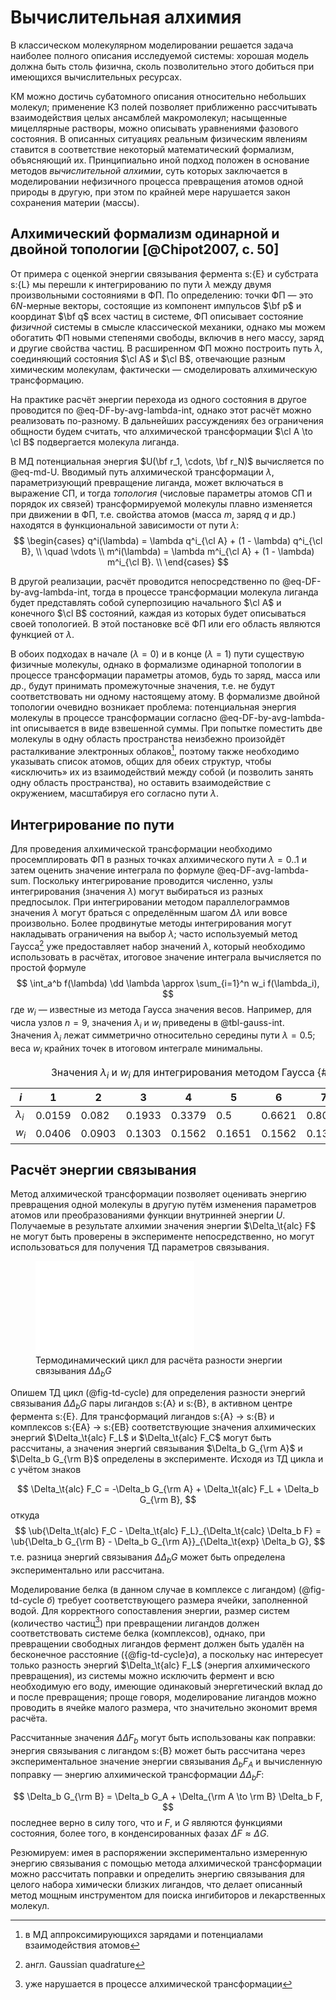 # Вычислительная алхимия

В классическом молекулярном моделировании решается задача наиболее полного описания исследуемой системы: хорошая модель должна быть столь физична, сколь позволительно этого добиться при имеющихся вычислительных ресурсах. 

КМ можно достичь субатомного описания относительно небольших молекул; применение КЗ полей позволяет приближенно рассчитывать взаимодействия целых ансамблей макромолекул; насыщенные мицеллярные растворы, можно описывать уравнениями фазового состояния. В описанных ситуациях реальным физическим явлениям ставится в соответствие некоторый математический формализм, объясняющий их. Принципиально иной подход положен в основание методов *вычислительной алхимии*, суть которых заключается в моделировании нефизичного процесса превращения атомов одной природы в другую, при этом по крайней мере нарушается закон сохранения материи (массы). 

## Алхимический формализм одинарной и двойной топологии [@Chipot2007, с. 50]

От примера с оценкой энергии связывания фермента s:{E} и субстрата s:{L} мы перешли к интегрированию по пути $\lambda$ между двумя произвольными состояниями в ФП. По определению: точки ФП --- это $6N$-мерные векторы, состоящие из компонент импульсов $\bf p$ и координат $\bf q$ всех частиц в системе, ФП описывает состояние _физичной_ системы в смысле классической механики, однако мы можем обогатить ФП новыми степенями свободы, включив в него массу, заряд и другие свойства частиц. В расширенном ФП можно построить путь $\lambda$, соединяющий состояния $\cl A$ и $\cl B$, отвечающие разным химическим молекулам, фактически --- смоделировать алхимическую трансформацию.

На практике расчёт энергии перехода из одного состояния в другое проводится по @eq-DF-by-avg-lambda-int, однако этот расчёт можно реализовать по-разному. В дальнейших рассуждениях без ограничения общности будем считать, что алхимической трансформации $\cl A \to \cl B$ подвергается молекула лиганда. 

В МД потенциальная энергия $U(\bf r_1, \cdots, \bf r_N)$ вычисляется по @eq-md-U. Вводимый путь алхимической трансформации $\lambda$, параметризующий превращение лиганда, может включаться в выражение СП, и тогда _топология_ (числовые параметры атомов СП и порядок их связей) трансформируемой молекулы плавно изменяется при движении в ФП, т.е. свойства атомов (масса $m$, заряд $q$ и др.) находятся в функциональной зависимости от пути $\lambda$:
$$
\begin{cases}
    q^i(\lambda) = \lambda q^i_{\cl A} + (1 - \lambda) q^i_{\cl B}, \\
    \quad \vdots \\
    m^i(\lambda) = \lambda m^i_{\cl A} + (1 - \lambda) m^i_{\cl B}. \\
\end{cases}
$$

В другой реализации, расчёт проводится непосредственно по @eq-DF-by-avg-lambda-int, тогда в процессе трансформации молекула лиганда будет представлять собой суперпозицию начального $\cl A$ и конечного $\cl B$ состояний, каждая из которых будет описываться своей топологией. В этой постановке всё ФП или его область являются функцией от $\lambda$.

В обоих подходах в начале ($\lambda = 0$) и в конце ($\lambda = 1$) пути существую физичные молекулы, однако в формализме одинарной топологии в процессе трансформации параметры атомов, будь то заряд, масса или др., будут принимать промежуточные значения, т.е. не будут соответствовать ни одному настоящему атому. В формализме двойной топологии очевидно возникает проблема: потенциальная энергия молекулы в процессе трансформации согласно @eq-DF-by-avg-lambda-int описывается в виде взвешенной суммы. При попытке поместить две молекулы в одну область пространства неизбежно произойдёт расталкивание электронных облаков^[в МД аппроксимирующихся зарядами и потенциалами взаимодействия атомов], поэтому также необходимо указывать список атомов, общих для обеих структур, чтобы «исключить» их из взаимодействий между собой (и позволить занять одну область пространства), но оставить взаимодействие с окружением, масштабируя его согласно пути $\lambda$.

## Интегрирование по пути

Для проведения алхимической трансформации необходимо просемплировать ФП в разных точках алхимического пути $\lambda = 0..1$ и затем оценить значение интеграла по формуле @eq-DF-avg-lambda-sum. Поскольку интегрирование проводится численно, узлы интегрирования (значения $\lambda$) могут выбираться из разных предпосылок. При интегрировании методом параллелограммов значения $\lambda$ могут браться с определённым шагом $\Delta \lambda$ или вовсе произвольно. Более продвинутые методы интегрирования могут накладывать ограничения на выбор $\lambda$; часто используемый метод Гаусса^[англ. Gaussian quadrature] уже предоставляет набор значений $\lambda$, который необходимо использовать в расчётах, итоговое значение интеграла вычисляется по простой формуле
$$
\int_a^b f(\lambda) \dd \lambda \approx \sum_{i=1}^n w_i f(\lambda_i),
$$
где $w_i$ --- известные из метода Гаусса значения весов. Например, для числа узлов $n = 9$, значения $\lambda_i$ и $w_i$ приведены в @tbl-gauss-int. Значения $\lambda_i$ лежат симметрично относительно середины пути $\lambda = 0.5$; веса $w_i$ крайних точек в итоговом интеграле минимальны.

| $i$         | 1      | 2      | 3      | 4      | 5      | 6      | 7      | 8      | 9      |
| ----------- | ------ | ------ | ------ | ------ | ------ | ------ | ------ | ------ | ------ |
| $\lambda_i$ | 0.0159 | 0.082  | 0.1933 | 0.3379 | 0.5    | 0.6621 | 0.8067 | 0.918  | 0.9841 |
| $w_i$       | 0.0406 | 0.0903 | 0.1303 | 0.1562 | 0.1651 | 0.1562 | 0.1303 | 0.0903 | 0.0406 |
Table: Значения $\lambda_i$ и $w_i$ для интегрирования методом Гаусса {#tbl-gauss-int}

## Расчёт энергии связывания

Метод алхимической трансформации позволяет оценивать энергию превращения одной молекулы в другую путём изменения параметров атомов или преобразованиями функции внутринней энергии $U$. Получаемые в результате алхимии значения энергии $\Delta_\t{alc} F$ не могут быть проверены в эксперименте непосредственно, но могут использоваться для получения ТД параметров связывания. 

![Термодинамический цикл для расчёта разности энергии связывания $\Delta \Delta_b G$](../imgs/td-cycle.pdf){#fig-td-cycle width=60%}

Опишем ТД цикл (@fig-td-cycle) для определения разности энергий связывания $\Delta \Delta_b G$ пары лигандов s:{A} и s:{B}, в активном центре фермента s:{E}. Для трансформаций лигандов s:{A} $\to$ s:{B} и комплексов s:{EA} $\to$ s:{EB} соответствующие значения алхимических энергий $\Delta_\t{alc} F_L$ и $\Delta_\t{alc} F_C$ могут быть рассчитаны, а значения энергий связывания $\Delta_b G_{\rm A}$ и $\Delta_b G_{\rm B}$ определены в эксперименте. Исходя из ТД цикла и с учётом знаков

$$
\Delta_\t{alc} F_C = -\Delta_b G_{\rm A} + \Delta_\t{alc} F_L + \Delta_b G_{\rm B},
$$
откуда
$$
\ub{\Delta_\t{alc} F_C - \Delta_\t{alc} F_L}_{\Delta_\t{calc} \Delta_b F} = \ub{\Delta_b G_{\rm B} - \Delta_b G_{\rm A}}_{\Delta_\t{exp} \Delta_b G},
$$
т.е. разница энергий связывания $\Delta \Delta_b G$ может быть определена экспериментально или рассчитана.

Моделирование белка (в данном случае в комплексе с лигандом) (@fig-td-cycle _б_) требует соответствующего размера ячейки, заполненной водой. Для корректного сопоставления энергии, размер систем (количество частиц^[уже нарушается в процессе алхимической трансформации]) при превращении лигандов должен соответствовать системе белка (комплексов), однако, при превращении свободных лигандов фермент должен быть удалён на бесконечное расстояние ({@fig-td-cycle}_а_), а поскольку нас интересует только разность энергий $\Delta_\t{alc} F_L$ (энергия алхимического превращения), из системы можно исключить фермент и всю необходимую его воду, имеющие одинаковый энергетический вклад до и после превращения; проще говоря, моделирование лигандов можно проводить в ячейке малого размера, что значительно экономит время расчёта.

Рассчитанные значения $\Delta \Delta F_b$ могут быть использованы как поправки: энергия связывания с лигандом s:{B} может быть рассчитана через экспериментальное значение энергии связывания $\Delta_b F_A$ и вычисленную поправку --- энергию алхимической трансформации $\Delta \Delta_b F$:

$$
\Delta_b G_{\rm B} = \Delta_b G_A + \Delta_{\rm A \to \rm B} \Delta_b F,
$$
последнее верно в силу того, что и $F$, и $G$ являются функциями состояния, более того, в конденсированных фазах $\Delta F \approx \Delta G$.

Резюмируем: имея в распоряжении экспериментально измеренную энергию связывания с помощью метода алхимической трансформации можно рассчитать поправки и определить энергию связывания для целого набора химически близких лигандов, что делает описанный метод мощным инструментом для поиска ингибиторов и лекарственных молекул.